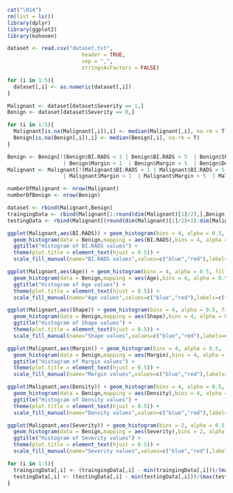 ```r
cat("\014")
rm(list = ls())
library(dplyr)
library(ggplot2)
library(kohonen)
```

```r

dataset <- read.csv("dataset.txt", 
                        header = TRUE, 
                        sep = ",",
                        stringsAsFactors = FALSE)

for (i in 1:5){
  dataset[,i] <- as.numeric(dataset[,i])
}

Malignant <- dataset[dataset$Severity == 1,]
Benign <- dataset[dataset$Severity == 0,]

for (i in 1:5){
  Malignant[is.na(Malignant[,i]),i] <- median(Malignant[,i], na.rm = T)
  Benign[is.na(Benign[,i]),i] <- median(Benign[,i], na.rm = T)
}

Benign <- Benign[!(Benign$BI.RADS < 1 | Benign$BI.RADS > 5  | Benign$Shape < 1  | Benign$Shape > 4
                  | Benign$Margin < 1  | Benign$Margin > 5  | Benign$Density < 1  | Benign$Density > 4),]
Malignant <- Malignant[!(Malignant$BI.RADS < 1 | Malignant$BI.RADS > 5  | Malignant$Shape < 1  | Malignant$Shape > 4
                  | Malignant$Margin < 1  | Malignant$Margin > 5  | Malignant$Density < 1  | Malignant$Density > 4),]

numberOfMalignant <- nrow(Malignant)
numberOfBenign <- nrow(Benign)

dataset <- rbind(Malignant,Benign)
traingingData <- rbind(Malignant[1:round(dim(Malignant)[1]/2),],Benign[1:round(dim(Benign)[1]/2),])
testingData <- rbind(Malignant[(round(dim(Malignant)[1]/2)+1):dim(Malignant)[1],],Benign[(round(dim(Benign)[1]/2)+1):dim(Benign)[1],])

```

```r

ggplot(Malignant,aes(BI.RADS)) + geom_histogram(bins = 4, alpha = 0.5, fill = 'red') + 
  geom_histogram(data = Benign,mapping = aes(BI.RADS),bins = 4, alpha = 0.5, fill = 'blue') +
  ggtitle("Histogram of BI.RADS values") +
  theme(plot.title = element_text(hjust = 0.5)) +
  scale_fill_manual(name="BI.RADS values",values=c("blue","red"),labels=c("Malignant","Benign"))

ggplot(Malignant,aes(Age)) + geom_histogram(bins = 4, alpha = 0.5, fill = 'red') + 
  geom_histogram(data = Benign,mapping = aes(Age),bins = 4, alpha = 0.5, fill = 'blue') +
  ggtitle("Histogram of Age values") +
  theme(plot.title = element_text(hjust = 0.5)) +
  scale_fill_manual(name="Age values",values=c("blue","red"),labels=c("Malignant","Benign"))

ggplot(Malignant,aes(Shape)) + geom_histogram(bins = 4, alpha = 0.5, fill = 'red') + 
  geom_histogram(data = Benign,mapping = aes(Shape),bins = 4, alpha = 0.5, fill = 'blue') +
  ggtitle("Histogram of Shape values") +
  theme(plot.title = element_text(hjust = 0.5)) +
  scale_fill_manual(name="Shape values",values=c("blue","red"),labels=c("Malignant","Benign"))

ggplot(Malignant,aes(Margin)) + geom_histogram(bins = 4, alpha = 0.5, fill = 'red') + 
  geom_histogram(data = Benign,mapping = aes(Margin),bins = 4, alpha = 0.5, fill = 'blue') +
  ggtitle("Histogram of Margin values") +
  theme(plot.title = element_text(hjust = 0.5)) +
  scale_fill_manual(name="Margin values",values=c("blue","red"),labels=c("Malignant","Benign"))

ggplot(Malignant,aes(Density)) + geom_histogram(bins = 4, alpha = 0.5, fill = 'red') + 
  geom_histogram(data = Benign,mapping = aes(Density),bins = 4, alpha = 0.5, fill = 'blue') +
  ggtitle("Histogram of Density values") +
  theme(plot.title = element_text(hjust = 0.5)) +
  scale_fill_manual(name="Density values",values=c("blue","red"),labels=c("Malignant","Benign"))

ggplot(Malignant,aes(Severity)) + geom_histogram(bins = 2, alpha = 0.5, fill = 'red') + 
  geom_histogram(data = Benign,mapping = aes(Severity),bins = 2, alpha = 0.5, fill = 'blue') +
  ggtitle("Histogram of Severity values") +
  theme(plot.title = element_text(hjust = 0.5)) +
  scale_fill_manual(name="Severity values",values=c("blue","red"),labels=c("Malignant","Benign"))

```

```r
for (i in 1:5){
  traingingData[,i] <- (traingingData[,i] - min(traingingData[,i]))/(max(traingingData[,i])-min(traingingData[,i]))
  testingData[,i] <- (testingData[,i] - min(testingData[,i]))/(max(testingData[,i])-min(testingData[,i]))
}
```

```r

```

```r

```

```r
 
```

```r

```

```r

```
